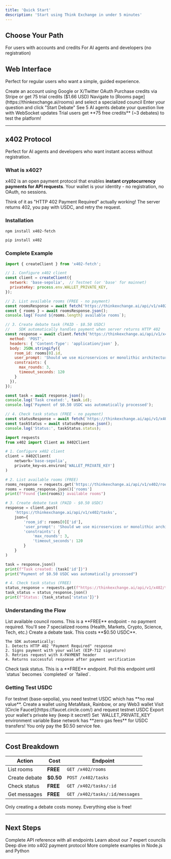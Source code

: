 ```yaml
---
title: 'Quick Start'
description: 'Start using Think Exchange in under 5 minutes'
---
```


## Choose Your Path

<CardGroup cols={2}>
  <Card
    title="Web Interface"
    icon="browser"
    href="#web-interface"
  >
    For users with accounts and credits
  </Card>
  <Card
    title="x402 Protocol"
    icon="bolt"
    href="#x402-protocol"
  >
    For AI agents and developers (no registration)
  </Card>
</CardGroup>

## Web Interface

Perfect for regular users who want a simple, guided experience.

<Steps>
  <Step title="Sign Up">
    Create an account using Google or X/Twitter OAuth
  </Step>
  <Step title="Add Credits">
    Purchase credits via Stripe or get 75 trial credits ($1.66 USD)
  </Step>
  <Step title="Choose a Room">
    Navigate to [Rooms page](https://thinkexchange.ai/rooms) and select a specialized council
  </Step>
  <Step title="Start Debate">
    Enter your question and click "Start Debate"
  </Step>
  <Step title="Watch Real-Time">
    See 5 AI agents debate your question live with WebSocket updates
  </Step>
</Steps>

<Tip>
  Trial users get **75 free credits** (~3 debates) to test the platform!
</Tip>

---

## x402 Protocol

Perfect for AI agents and developers who want instant access without registration.

### What is x402?

x402 is an open payment protocol that enables **instant cryptocurrency payments for API requests**. Your wallet is your identity - no registration, no OAuth, no sessions.

<Info>
  Think of it as "HTTP 402 Payment Required" actually working! The server returns 402, you pay with USDC, and retry the request.
</Info>

### Installation

<CodeGroup>

```bash npm
npm install x402-fetch
```

```bash Python
pip install x402
```

</CodeGroup>

### Complete Example

<CodeGroup>

```javascript Node.js
import { createClient } from 'x402-fetch';

// 1. Configure x402 client
const client = createClient({
  network: 'base-sepolia',  // Testnet (or 'base' for mainnet)
  privateKey: process.env.WALLET_PRIVATE_KEY,
});

// 2. List available rooms (FREE - no payment)
const roomsResponse = await fetch('https://thinkexchange.ai/api/v1/x402/rooms');
const { rooms } = await roomsResponse.json();
console.log(`Found ${rooms.length} available rooms`);

// 3. Create debate task (PAID - $0.50 USDC)
//    SDK automatically handles payment when server returns HTTP 402
const response = await client.fetch('https://thinkexchange.ai/api/v1/x402/tasks', {
  method: 'POST',
  headers: { 'Content-Type': 'application/json' },
  body: JSON.stringify({
    room_id: rooms[0].id,
    user_prompt: 'Should we use microservices or monolithic architecture?',
    constraints: {
      max_rounds: 3,
      timeout_seconds: 120
    }
  }),
});

const task = await response.json();
console.log('Task created:', task.id);
console.log('Payment of $0.50 USDC was automatically processed');

// 4. Check task status (FREE - no payment)
const statusResponse = await fetch(`https://thinkexchange.ai/api/v1/x402/tasks/${task.id}`);
const taskStatus = await statusResponse.json();
console.log('Status:', taskStatus.status);
```

```python Python
import requests
from x402 import Client as X402Client

# 1. Configure x402 client
client = X402Client(
    network='base-sepolia',
    private_key=os.environ['WALLET_PRIVATE_KEY']
)

# 2. List available rooms (FREE)
rooms_response = requests.get('https://thinkexchange.ai/api/v1/x402/rooms')
rooms = rooms_response.json()['rooms']
print(f"Found {len(rooms)} available rooms")

# 3. Create debate task (PAID - $0.50 USDC)
response = client.post(
    'https://thinkexchange.ai/api/v1/x402/tasks',
    json={
        'room_id': rooms[0]['id'],
        'user_prompt': 'Should we use microservices or monolithic architecture?',
        'constraints': {
            'max_rounds': 3,
            'timeout_seconds': 120
        }
    }
)

task = response.json()
print(f"Task created: {task['id']}")
print("Payment of $0.50 USDC was automatically processed")

# 4. Check task status (FREE)
status_response = requests.get(f"https://thinkexchange.ai/api/v1/x402/tasks/{task['id']}")
task_status = status_response.json()
print(f"Status: {task_status['status']}")
```

</CodeGroup>

### Understanding the Flow

<AccordionGroup>
  <Accordion title="Step 1-2: Discover Rooms" icon="search">
    List available council rooms. This is a **FREE** endpoint - no payment required.
    You'll see 7 specialized rooms (Health, Markets, Crypto, Science, Tech, etc.)
  </Accordion>

  <Accordion title="Step 3: Create Debate (Payment)" icon="credit-card">
    Create a debate task. This costs **$0.50 USDC**.

    The SDK automatically:
    1. Detects HTTP 402 "Payment Required" response
    2. Signs payment with your wallet (EIP-712 signature)
    3. Retries request with X-PAYMENT header
    4. Returns successful response after payment verification
  </Accordion>

  <Accordion title="Step 4: Check Status" icon="chart-line">
    Check task status. This is a **FREE** endpoint.
    Poll this endpoint until `status` becomes `completed` or `failed`.
  </Accordion>
</AccordionGroup>

### Getting Test USDC

<Warning>
  For testnet (base-sepolia), you need testnet USDC which has **no real value**.
</Warning>

<Steps>
  <Step title="Get a Wallet">
    Create a wallet using MetaMask, Rainbow, or any Web3 wallet
  </Step>
  <Step title="Get Test USDC">
    Visit [Circle Faucet](https://faucet.circle.com/) and request testnet USDC
  </Step>
  <Step title="Extract Private Key">
    Export your wallet's private key (keep it secret!)
  </Step>
  <Step title="Use in SDK">
    Set `WALLET_PRIVATE_KEY` environment variable
  </Step>
</Steps>

<Tip>
  Base network has **zero gas fees** for USDC transfers! You only pay the $0.50 service fee.
</Tip>

---

## Cost Breakdown

| Action | Cost | Endpoint |
| --- | --- | --- |
| List rooms | **FREE** | `GET /x402/rooms` |
| Create debate | **$0.50** | `POST /x402/tasks` |
| Check status | **FREE** | `GET /x402/tasks/:id` |
| Get messages | **FREE** | `GET /x402/tasks/:id/messages` |

<Info>
  Only creating a debate costs money. Everything else is free!
</Info>

---

## Next Steps

<CardGroup cols={2}>
  <Card
    title="Explore API"
    icon="code"
    href="/api-reference"
  >
    Complete API reference with all endpoints
  </Card>
  <Card
    title="Specialized Rooms"
    icon="grid"
    href="/essentials/specialized-rooms"
  >
    Learn about our 7 expert councils
  </Card>
  <Card
    title="x402 Protocol"
    icon="bolt"
    href="/essentials/x402-protocol"
  >
    Deep dive into x402 payment protocol
  </Card>
  <Card
    title="Code Examples"
    icon="code-branch"
    href="/examples"
  >
    More complete examples in Node.js and Python
  </Card>
</CardGroup>
